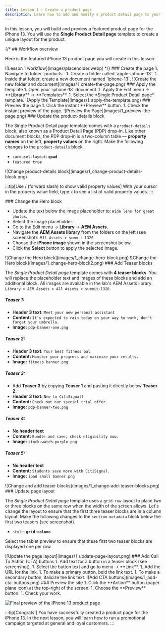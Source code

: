 ```yaml
---
title: Lesson 1 — Create a product page
description: Learn how to add and modify a product detail page to your storefront.
---
```



In this lesson, you will build and preview a featured product page for the iPhone 13. You will use the **Single Product Detail page** template to create a unique layout for the product.

{/* ## Workflow overview

Here is the featured iPhone 13 product page you will create in this lesson:

<Diagram caption="Lesson 1 workflow">
  ![Lesson 1 workflow](images/placeholder.webp)
</Diagram> */}

<Tasks>

<Task>
### Create the page

<Steps>
1. Navigate to folder `products`.
1. Create a folder called `apple-iphone-13`.
1. Inside that folder, create a new document named `iphone-13`.
</Steps>

<Diagram caption="Create the new folder and document">
  ![Create the new folder and document](images/1_create-the-page.png)
</Diagram>

</Task>

<Task>
### Apply the template

<Steps>
1. Open your `iphone-13` document.
1. Apply the Edit menu → **Library** → **Templates**.
1. Select the *Single Product Detail page* template.
</Steps>

<Diagram caption="Apply the Template">
  ![Apply the Template](images/1_apply-the-template.png)
</Diagram>

</Task>

<Task>
### Preview the page

<Steps>
1. Click the instant **Preview** button.
1. Check the instant preview of the page.
</Steps>

<Diagram caption="Preview the Page">
  ![Preview the Page](images/1_preview-the-page.png)
</Diagram>
</Task>

<Task>
### Update the product-details block

The Single Product Detail page template comes with a `product-details` block, also known as a Product Detail Page (PDP) drop-in. Like other document blocks, the PDP drop-in is a two-column table — **property names** on the left, **property values** on the right. Make the following changes to the `product-details` block.

- `carousel-layout`: **`quad`** 
- `featured`: **`true`** 

<Diagram caption="Change the product-details block">
  ![Change product-details block](images/1_change-product-details-block.png)
</Diagram>

:::tip[Use / (forward slash) to show valid property values]
With your cursor in the property value field, type `/` to see a list of valid property values.
:::

</Task>

<Task>
### Change the Hero block

- Update the text below the image placeholder to: `Wide lens for great photos`.
- Select the image placeholder.
- Go to the Edit menu → **Library** → **AEM Assets**.
- Navigate the **AEM Assets library** from the folders on the left (see screenshot): A`ll Assets > summit-l320`.
- Choose the **iPhone image** shown in the screenshot below.
- Click the **Select** button to apply the selected image.

<Diagram caption="Change the the Hero block">
  ![Change the Hero block](images/1_change-hero-block.png)
  ![Change the Hero block](images/1_change-hero-block2.png)
</Diagram>

</Task>

<Task>
### Add Teaser blocks

The *Single Product Detail page* template comes with **4 teaser blocks**. You will replace the placeholder text and images of these blocks and add an additional block. All images are available in the lab's AEM Assets library: `Library > AEM Assets > All Assets > summit-l320`.

##### Teaser 1:
- **Header 3 text:** `Meet your new personal assistant` 
- **Content:** `It's expected to rain today on your way to work, don't forget your umbrella.`
- **Image:** `pdp-banner-one.png`

##### Teaser 2:
- **Header 3 text:** `Your best fitness pal`
- **Content:** `Monitor your progress and maximize your results.`
- **Image:** `fitness banner.png`

##### Teaser 3:
- Add **Teaser 3** by copying **Teaser 1** and pasting it directly below **Teaser 2**.
- **Header 3 text:** `New to CitiSignal?` 
- **Content:** `Check out our special trial offer.`
- **Image:** `pdp-banner-two.png`

##### Teaser 4:
- **No header text**  
- **Content:** `Bundle and save, check eligibility now.`
- **Image:** `stock-watch-purple.png`

##### Teaser 5:
- **No header text**  
- **Content:** `Students save more with CitiSignal.`
- **Image:** `ipad small banner.png`

<Diagram caption="Change and add teaser blocks">
  ![Change and add teaser blocks](images/1_change-add-teaser-blocks.png)
</Diagram>

</Task>

<Task>
### Update page layout

The *Single Product Detail page* template uses a `grid-row` layout to place two or three blocks on the same row when the width of the screen allows. Let's change the layout to ensure that the first three teaser blocks are in a column layout. Make the following changes to the `section-metadata` block below the first two teasers (see screenshot).

- `style`: **`grid-column`** 

Select the tablet preview to ensure that these first two teaser blocks are displayed one per row.

<Diagram caption="Update the page layout"> 
  ![Update the page layout](images/1_update-page-layout.png)
</Diagram>

</Task>

<Task>
### Add Call To Action (CTA) buttons

<Steps>
1. Add text for a button in a teaser block (see screenshot).
1. Select the button text and go to menu → **Link**.
1. Add the URL for the link.
1. To make a primary button, bold the link text.
1. To make a secondary button, italicize the link text.
</Steps>


<Diagram caption="Add CTA buttons">
  ![Add CTA buttons](images/1_add-cta-buttons.png)
</Diagram>

</Task>


<Task>
### Preview the site

<Steps>
1. Click the **Action** button (paper-plane icon) at the top-right of the screen.
1. Choose the **Preview** button.
1. Check your work.
</Steps>

![Final preview of the iPhone 13 product page](./images/FinalPDP.png)

</Task>

</Tasks>

:::tip[Congrats!]
You have successfully created a product page for the iPhone 13. In the next lesson, you will learn how to run a promotional campaign targeted at general and loyal customers.
:::

